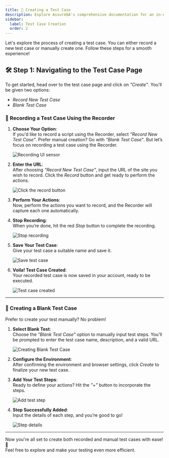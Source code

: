 ```yaml
---
title: 🚀 Creating a Test Case
description: Explore AssureQA's comprehensive documentation for an in-depth look at our services and tools.
sidebar:
  label: Test Case Creation
  order: 2
---
```


Let's explore the process of creating a test case. You can either record a new test case or manually create one. Follow these steps for a smooth experience!

## 🛠️ Step 1: Navigating to the Test Case Page

To get started, head over to the test case page and click on *"Create"*. You’ll be given two options:
- *Record New Test Case*
- *Blank Test Case*

### 🎥 Recording a Test Case Using the Recorder

1. **Choose Your Option**:  
   If you'd like to record a script using the Recorder, select *"Record New Test Case"*. Prefer manual creation? Go with *"Blank Test Case"*. But let’s focus on recording a test case using the Recorder.

   ![Recording UI sensor](./TestcaseImages/tt_1.png)

2. **Enter the URL**:  
   After choosing *"Record New Test Case"*, input the URL of the site you wish to record. Click the *Record* button and get ready to perform the actions.

   ![Click the record button](./TestcaseImages/2.Click%20the%20record%20button.png)

3. **Perform Your Actions**:  
   Now, perform the actions you want to record, and the Recorder will capture each one automatically.

4. **Stop Recording**:  
   When you’re done, hit the red *Stop* button to complete the recording.

   ![Stop recording](./TestcaseImages/3.Recording%20Stop%20Button.png)

5. **Save Your Test Case**:  
   Give your test case a suitable name and save it.

   ![Save test case](./TestcaseImages/4.Click%20Save%20after%20recording.png)

6. **Voila! Test Case Created**:  
   Your recorded test case is now saved in your account, ready to be executed.

   ![Test case created](./TestcaseImages/5.Created%20Test%20Case.png)

---

### 📝 Creating a Blank Test Case

Prefer to create your test manually? No problem!

1. **Select Blank Test**:  
   Choose the *"Blank Test Case"* option to manually input test steps. You’ll be prompted to enter the test case name, description, and a valid URL.

   ![Creating Blank Test Case](/images/tc_b.png)

2. **Configure the Environment**:  
   After confirming the environment and browser settings, click *Create* to finalize your new test case.

3. **Add Your Test Steps**:  
   Ready to define your actions? Hit the *"+"* button to incorporate the steps.

   ![Add test step](./TestcaseImages/8.Add%20new%20test%20step%20in%20TC.png)

4. **Step Successfully Added**:  
   Input the details of each step, and you’re good to go!

   ![Step details](./TestcaseImages/9.Add%20details%20to%20new%20step.png)

---

Now you're all set to create both recorded and manual test cases with ease! 🎉  
Feel free to explore and make your testing even more efficient.
